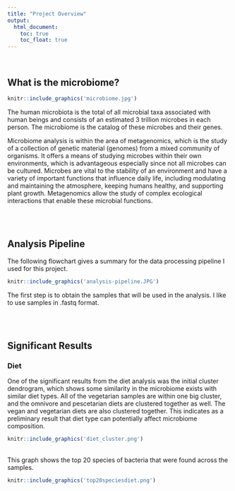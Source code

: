 ---
title: "Project Overview"
output:
  html_document:
    toc: true
    toc_float: true
---

&nbsp;
&nbsp;
&nbsp;

## What is the microbiome?
```{r, echo = FALSE, out.height = '250px', out.width = '600px', fig.align='center'}
knitr::include_graphics('microbiome.jpg')

```



The human microbiota is the total of all microbial taxa associated with human beings and consists of an estimated 3 trillion microbes in each person. The microbiome is the catalog of these microbes and their genes. 

Microbiome analysis is within the area of metagenomics, which is the study of a collection of genetic material (genomes) from a mixed community of organisms. It offers a means of studying microbes within their own environments, which is advantageous especially since not all microbes can be cultured. Microbes are vital to the stability of an environment and have a variety of important functions that influence daily life, including modulating and maintaining the atmosphere, keeping humans healthy, and supporting plant growth. Metagenomics allow the study of complex ecological interactions that enable these microbial functions.

<br/>
<br/>

## Analysis Pipeline

The following flowchart gives a summary for the data processing pipeline I used for this project. 

```{r, echo = FALSE, out.height = '700px', out.width = '600px', fig.align='center'}
knitr::include_graphics('analysis-pipeline.JPG')

```

The first step is to obtain the samples that will be used in the analysis. I like to use samples in .fastq format. 

<br/>
<br/>


## Significant Results


### Diet

One of the significant results from the diet analysis was the initial cluster dendrogram, which shows some similarity in the microbiome exists with similar diet types. All of the vegetarian samples are within one big cluster, and the omnivore and pescetarian diets are clustered together as well. The vegan and vegetarian diets are also clustered together. This indicates as a preliminary result that diet type can potentially affect microbiome composition. 

```{r, echo = FALSE, out.height = '700px', out.width = '600px', fig.align='center'}
knitr::include_graphics('diet_cluster.png')

```
<br/>
This graph shows the top 20 species of bacteria that were found across the samples. 
```{r, echo = FALSE, out.height = '700px', out.width = '600px', fig.align='center'}
knitr::include_graphics('top20speciesdiet.png')

```

<br/>
<br/>


